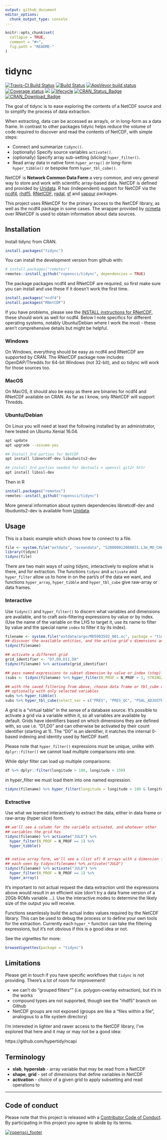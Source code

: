 ```yaml
---
output: github_document
editor_options: 
  chunk_output_type: console
---
```


<!-- README.md is generated from README.Rmd. Please edit that file -->

```r
knitr::opts_chunk$set(
  collapse = TRUE,
  comment = "#>",
  fig.path = "README-"
)
```

# tidync

<!-- badges: start -->
[![Travis-CI Build Status](http://badges.herokuapp.com/travis/ropensci/tidync?branch=master&env=BUILD_NAME=trusty_release&label=linux)](https://travis-ci.org/ropensci/tidync)
[![Build Status](http://badges.herokuapp.com/travis/ropensci/tidync?branch=master&env=BUILD_NAME=osx_release&label=osx)](https://travis-ci.org/ropensci/tidync)
[![AppVeyor build status](https://ci.appveyor.com/api/projects/status/github/ropensci/tidync?branch=master&svg=true)](https://ci.appveyor.com/project/mdsumner/tidync-nvwwt)
[![Coverage status](https://codecov.io/gh/ropensci/tidync/branch/master/graph/badge.svg)](https://codecov.io/github/ropensci/tidync?branch=master)
[![](https://badges.ropensci.org/174_status.svg)](https://github.com/ropensci/onboarding/issues/174)
[![lifecycle](https://img.shields.io/badge/lifecycle-maturing-blue.svg)](https://www.tidyverse.org/lifecycle/#maturing) [![CRAN_Status_Badge](http://www.r-pkg.org/badges/version/tidync)](https://cran.r-project.org/package=tidync)
[![CRAN_Download_Badge](http://cranlogs.r-pkg.org/badges/tidync)](https://cran.r-project.org/package=tidync)
  <!-- badges: end -->


The goal of tidync is to ease exploring the contents of a NetCDF source and to simplify the process of data extraction. 

When extracting, data can be accessed as array/s, or in long-form as a data frame.
In contrast to other packages tidync helps reduce the volume of code required to discover and read the contents of NetCDF, with simple steps:

* Connect and summarize `tidync()`.
* (optionally) Specify source variables `activate()`.
* (optionally) Specify array sub-setting (slicing) `hyper_filter()`.
* Read array data in native form `hyper_array()` or long-form `hyper_tibble()` or bespoke form `hyper_tbl_cube()`. 

NetCDF is **Network Common Data Form** a very common, and very general way to store and work with 
scientific array-based data. NetCDF is defined and provided by [Unidata](https://www.unidata.ucar.edu/software/netcdf/). R has (independent) support for NetCDF via the [ncdf4](https://CRAN.R-project.org/package=ncdf4), [rhdf5](https://bioconductor.org/packages/release/bioc/html/rhdf5.html), [RNetCDF](https://CRAN.R-project.org/package=RNetCDF), [rgdal](https://CRAN.R-project.org/package=rgdal), [sf](https://CRAN.R-project.org/package=sf) and [vapour](https://CRAN.R-project.org/package=vapour) packages. 

This project uses RNetCDF for the primary access to the NetCDF library, as well as the ncdf4 package in some cases. The wrapper provided by [ncmeta](https://CRAN.R-project.org/package=ncmeta) over RNetCDF is used to obtain information about data sources. 

## Installation

Install tidync from CRAN. 

```r
install.packages("tidync")
```

You can install the development version from github with:

```r
# install.packages("remotes")
remotes::install_github("ropensci/tidync", dependencies = TRUE)
```

The package packages ncdf4 and RNetCDF are required, so first make sure you can install and use these if it doesn't work the first time. 

```r
install.packages("ncdf4")
install.packages("RNetCDF")
```

If you have problems, please see the [INSTALL instructions for RNetCDF](https://CRAN.R-project.org/package=RNetCDF/INSTALL), these should work as well for ncdf4. Below I note specifics for different operating systems, notably Ubuntu/Debian where I work the most - these aren't comprehensive details but might be helpful.

### Windows

On Windows, everything should be easy as ncdf4 and RNetCDF are supported by CRAN. The RNetCDF package now includes OpenDAP/Thredds for 64-bit Windows (not 32-bit), and so tidync will work for those sources too. 

### MacOS

On MacOS, it should also be easy as there are binaries for ncdf4 and RNetCDF available on CRAN. As far as I know, only RNetCDF will support Thredds. 

### Ubuntu/Debian

On Linux you will need at least the following installed by an administrator,
here tested on Ubuntu Xenial 16.04. 

```bash
apt update 
apt upgrade --assume-yes

## Install 3rd parties for NetCDF
apt install libnetcdf-dev libudunits2-dev

## install 3rd parties needed for devtools + openssl git2r httr
apt install libssl-dev
```

Then in R

```R
install.packages("remotes")
remotes::install_github("ropensci/tidync")
```



More general information about system dependencies libnetcdf-dev and libudunits2-dev is available from [Unidata](https://www.unidata.ucar.edu). 

## Usage

This is a basic example which shows how to connect to a file. 

```r
file <- system.file("extdata", "oceandata", "S20080012008031.L3m_MO_CHL_chlor_a_9km.nc", package = "tidync")
library(tidync)
tidync(file) 
```

There are two main ways of using tidync, interactively to explore what is there, and for extraction. The functions
`tidync` and `activate` and `hyper_filter` allow us to hone in on the part/s of the data we want, and functions `hyper_array`, `hyper_tibble` and `hyper_tbl_cube` give raw-array or data frames. 


### Interactive

Use `tidync()` and `hyper_filter()` to discern what variables and dimensions are available, and to craft axis-filtering
expressions by value or by index. (Use the name of the variable on the LHS to target it, use its name to filter by value and the special name `index` to filter it by its index). 

```r
filename <- system.file("extdata/argo/MD5903593_001.nc", package = "tidync")
## discover the available entities, and the active grid's dimensions and variables
tidync(filename)

## activate a different grid
grid_identifier <- "D7,D9,D11,D8"
tidync(filename) %>% activate(grid_identifier)

## pass named expressions to subset dimension by value or index (step)
(subs <- tidync(filename) %>% hyper_filter(N_PROF = N_PROF > 1, STRING256 = index > 10))

## with the saved filtering from above, choose data frame or tbl_cube output
## optionally with only selected variables
subs %>% hyper_tibble()
subs %>% hyper_tbl_cube(select_var = c("PRES", "PRES_QC", "PSAL_ADJUSTED"))
```


A grid is a "virtual table" in the sense of a database source. It's possible to activate a grid via a variable within it, so all variables are available by default. Grids have identifiers based on which dimensions they are defined with, so use i.e. "D1,D0" and can otherwise be activated by their count identifier (starting at 1). The "D0" is an identifier, it matches the internal 0-based indexing and identity used by NetCDF itself. 

Please note that `hyper_filter()` expressions must be unique, unlike with `dplyr::filter()` we cannot load multiple comparisons into one. 

While dplyr filter can load up multiple comparisons: 

```r
df %>% dplyr::filter(longitude > 100, longitude < 150)
```

in hyper_filter we must load them into one named expression.  

```r
tidync(filename) %>% hyper_filter(longitude = longitude > 100 & longitude < 150)
```


### Extractive

Use what we learned interactively to extract the data, either in data frame or raw-array (hyper slice) form. 

```r
## we'll see a column for the variable activated, and whatever other 
## variables the grid has
tidync(filename) %>% activate("JULD") %>% 
  hyper_filter(N_PROF = N_PROF == 1) %>% 
  hyper_tibble()


## native array form, we'll see a (list of) R arrays with a dimension for 
## each seen by tidync(filename) %>% activate("JULD")
tidync(filename) %>% activate("JULD") %>% 
  hyper_filter(N_PROF = N_PROF == 1) %>% 
  hyper_array()

```

It's important to not actual request the data extraction until the expressions above would result in an efficient size (don't try a data frame version of a 20Gb ROMs variable ...). Use the interactive modes to determine the likely size of the output you will receive. 

Functions seamlessly build the actual index values required by the NetCDF library. This can be used to debug the process or to define your own tools for the extraction. Currently each `hyper_*` function can take the filtering expressions, but it's not obvious if this is a good idea or not. 


See the vignettes for more: 

```R
browseVignettes(package = "tidync")
```

## Limitations

Please get in touch if you have specific workflows that `tidync` is not providing. There's a lot of room for improvement!

* we can't do "grouped filters"" (i.e. polygon-overlay extraction), but it's in the works
* compound types are not supported, though see the "rhdf5" branch on Github
* NetCDF groups are not exposed (groups are like a "files within a file", analogous to a file system directory)

I'm interested in lighter and rawer access to the NetCDF library, I've explored that here and it may or may not be a good idea:

https://github.com/hypertidy/ncapi

## Terminology

* **slab**, **hyperslab** - array variable that may be read from a NetCDF 
* **shape**, **grid** - set of dimensions that define variables in NetCDF
* **activation** - choice of a given grid to apply subsetting and read operations to


---

## Code of conduct

Please note that this project is released with a [Contributor Code of Conduct](https://github.com/ropensci/tidync/blob/master/CONDUCT.md). By participating in this project you agree to abide by its terms.



[![ropensci_footer](https://ropensci.org/public_images/ropensci_footer.png)](https://ropensci.org)
